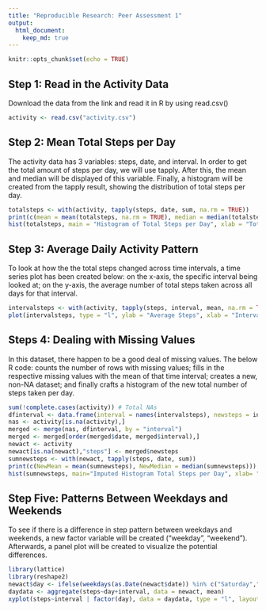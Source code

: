 ```yaml
---
title: "Reproducible Research: Peer Assessment 1"
output: 
  html_document:
    keep_md: true
---
```


```r
knitr::opts_chunk$set(echo = TRUE)
```

## Step 1: Read in the Activity Data
Download the data from the link and read it in R by using read.csv()
```r
activity <- read.csv("activity.csv")
```

## Step 2: Mean Total Steps per Day
The activity data has 3 variables: steps, date, and interval. In order to get the total amount of steps per day, we will use tapply. After this, the mean and median will be displayed of this variable. Finally, a histogram will be created from the tapply result, showing the distribution of total steps per day.
```r
totalsteps <- with(activity, tapply(steps, date, sum, na.rm = TRUE))
print(c(mean = mean(totalsteps, na.rm = TRUE), median = median(totalsteps, na.rm=TRUE)))
hist(totalsteps, main = "Histogram of Total Steps per Day", xlab = "Total Steps")
```

## Step 3: Average Daily Activity Pattern
To look at how the the total steps changed across time intervals, a time series plot has been created below: on the x-axis, the specific interval being looked at; on the y-axis, the average number of total steps taken across all days for that interval.
```r
intervalsteps <- with(activity, tapply(steps, interval, mean, na.rm = TRUE))
plot(intervalsteps, type = "l", ylab = "Average Steps", xlab = "Interval", main = "Average Steps Across Intervals")
```

## Steps 4: Dealing with Missing Values
In this dataset, there happen to be a good deal of missing values. The below R code: counts the number of rows with missing values; fills in the respective missing values with the mean of that time interval; creates a new, non-NA dataset; and finally crafts a histogram of the new total number of steps taken per day.
```r
sum(!complete.cases(activity)) # Total NAs
dfinterval <- data.frame(interval = names(intervalsteps), newsteps = intervalsteps)
nas <- activity[is.na(activity),]
merged <- merge(nas, dfinterval, by = "interval")
merged <- merged[order(merged$date, merged$interval),]
newact <- activity
newact[is.na(newact),"steps"] <- merged$newsteps
sumnewsteps <- with(newact, tapply(steps, date, sum))
print(c(NewMean = mean(sumnewsteps), NewMedian = median(sumnewsteps)))
hist(sumnewsteps, main="Imputed Histogram Total Steps per Day", xlab= "Total Steps per Day")
```

## Step Five: Patterns Between Weekdays and Weekends
To see if there is a difference in step pattern between weekdays and weekends, a new factor variable will be created ("weekday", "weekend"). Afterwards, a panel plot will be created to visualize the potential differences.
```r
library(lattice)
library(reshape2)
newact$day <- ifelse(weekdays(as.Date(newact$date)) %in% c("Saturday","Sunday"),"weekend","weekday")
daydata <- aggregate(steps~day+interval, data = newact, mean)
xyplot(steps~interval | factor(day), data = daydata, type = "l", layout = c(1,2))
```
